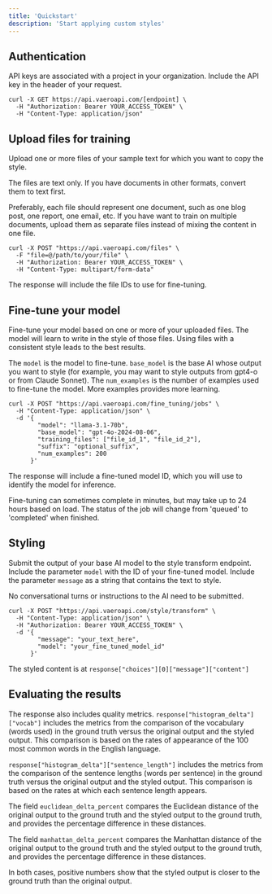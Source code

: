 ```yaml
---
title: 'Quickstart'
description: 'Start applying custom styles'
---
```


## Authentication

API keys are associated with a project in your organization. Include the API key in the header of your request.

```
curl -X GET https://api.vaeroapi.com/[endpoint] \
  -H "Authorization: Bearer YOUR_ACCESS_TOKEN" \
  -H "Content-Type: application/json"
```

## Upload files for training

Upload one or more files of your sample text for which you want to copy the style.

The files are text only. If you have documents in other formats, convert them to text first.

Preferably, each file should represent one document, such as one blog post, one report, one email, etc. If you have want to train on multiple documents, upload them as separate files instead of mixing the content in one file.

```
curl -X POST "https://api.vaeroapi.com/files" \
  -F "file=@/path/to/your/file" \
  -H "Authorization: Bearer YOUR_ACCESS_TOKEN" \
  -H "Content-Type: multipart/form-data"
```

The response will include the file IDs to use for fine-tuning.

## Fine-tune your model

Fine-tune your model based on one or more of your uploaded files. The model will learn to write in the style of those files. Using files with a consistent style leads to the best results.

The `model` is the model to fine-tune. `base_model` is the base AI whose output you want to style (for example, you may want to style outputs from gpt4-o or from Claude Sonnet). The `num_examples` is the number of examples used to fine-tune the model. More examples provides more learning.

```
curl -X POST "https://api.vaeroapi.com/fine_tuning/jobs" \
  -H "Content-Type: application/json" \
  -d '{
        "model": "llama-3.1-70b",
        "base_model": "gpt-4o-2024-08-06",
        "training_files": ["file_id_1", "file_id_2"],
        "suffix": "optional_suffix",
        "num_examples": 200
      }'
```

The response will include a fine-tuned model ID, which you will use to identify the model for inference.

Fine-tuning can sometimes complete in minutes, but may take up to 24 hours based on load. The status of the job will change from 'queued' to 'completed' when finished.

## Styling

Submit the output of your base AI model to the style transform endpoint. Include the parameter `model` with the ID of your fine-tuned model. Include the parameter `message` as a string that contains the text to style.

No conversational turns or instructions to the AI need to be submitted.

```
curl -X POST "https://api.vaeroapi.com/style/transform" \
  -H "Content-Type: application/json" \
  -H "Authorization: Bearer YOUR_ACCESS_TOKEN" \
  -d '{
        "message": "your_text_here",
        "model": "your_fine_tuned_model_id"
      }'
```

The styled content is at `response["choices"][0]["message"]["content"]`

## Evaluating the results

The response also includes quality metrics. `response["histogram_delta"]["vocab"]` includes the metrics from the comparison of the vocabulary (words used) in the ground truth versus the original output and the styled output. This comparison is based on the rates of appearance of the 100 most common words in the English language.

`response["histogram_delta"]["sentence_length"]` includes the metrics from the comparison of the sentence lengths (words per sentence) in the ground truth versus the original output and the styled output. This comparison is based on the rates at which each sentence length appears.

The field `euclidean_delta_percent` compares the Euclidean distance of the original output to the ground truth and the styled output to the ground truth, and provides the percentage difference in these distances.

The field `manhattan_delta_percent` compares the Manhattan distance of the original output to the ground truth and the styled output to the ground truth, and provides the percentage difference in these distances.

In both cases, positive numbers show that the styled output is closer to the ground truth than the original output.